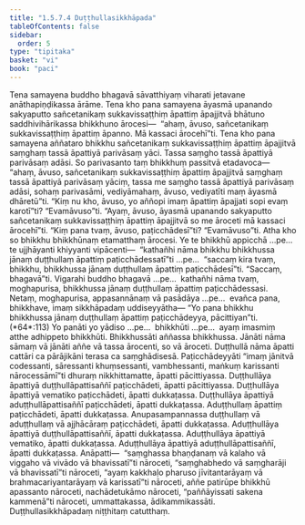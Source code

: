 ```yaml
---
title: "1.5.7.4 Duṭṭhullasikkhāpada"
tableOfContents: false
sidebar:
  order: 5
type: "tipitaka"
basket: "vi"
book: "paci"
---
```



<DynamicBreadcrumb />

<Division number="397" book="paci" bookNo="2" page="167">

<Paragraph number="1200" book="paci">
Tena samayena buddho bhagavā sāvatthiyaṃ viharati jetavane anāthapiṇḍikassa ārāme. Tena kho pana samayena āyasmā upanando sakyaputto sañcetanikaṃ sukkavissaṭṭhiṃ āpattiṃ āpajjitvā bhātuno saddhivihārikassa bhikkhuno ārocesi—  “ahaṃ, āvuso, sañcetanikaṃ sukkavissaṭṭhiṃ āpattiṃ āpanno. Mā kassaci ārocehī”ti. Tena kho pana samayena aññataro bhikkhu sañcetanikaṃ sukkavissaṭṭhiṃ āpattiṃ āpajjitvā saṃghaṃ tassā āpattiyā parivāsaṃ yāci. Tassa saṃgho tassā āpattiyā parivāsaṃ adāsi. So parivasanto taṃ bhikkhuṃ passitvā etadavoca—  “ahaṃ, āvuso, sañcetanikaṃ sukkavissaṭṭhiṃ āpattiṃ āpajjitvā saṃghaṃ tassā āpattiyā parivāsaṃ yāciṃ, tassa me saṃgho tassā āpattiyā parivāsaṃ adāsi, sohaṃ parivasāmi, vediyāmahaṃ, āvuso, vediyatīti maṃ āyasmā dhāretū”ti.
</Paragraph>

<Paragraph number="1201" book="paci">
“Kiṃ nu kho, āvuso, yo aññopi imaṃ āpattiṃ āpajjati sopi evaṃ karotī”ti? “Evamāvuso”ti. “Ayaṃ, āvuso, āyasmā upanando sakyaputto sañcetanikaṃ sukkavissaṭṭhiṃ āpattiṃ āpajjitvā so me āroceti mā kassaci ārocehī”ti. “Kiṃ pana tvaṃ, āvuso, paṭicchādesī”ti? “Evamāvuso”ti.
</Paragraph>

<Paragraph number="1202" book="paci">
Atha kho so bhikkhu bhikkhūnaṃ etamatthaṃ ārocesi. Ye te bhikkhū appicchā …pe…  te ujjhāyanti khiyyanti vipācenti—  “kathañhi nāma bhikkhu bhikkhussa jānaṃ duṭṭhullaṃ āpattiṃ paṭicchādessatī”ti …pe…  “saccaṃ kira tvaṃ, bhikkhu, bhikkhussa jānaṃ duṭṭhullaṃ āpattiṃ paṭicchādesī”ti. “Saccaṃ, bhagavā”ti. Vigarahi buddho bhagavā …pe…  kathañhi nāma tvaṃ, moghapurisa, bhikkhussa jānaṃ duṭṭhullaṃ āpattiṃ paṭicchādessasi. Netaṃ, moghapurisa, appasannānaṃ vā pasādāya …pe…  evañca pana, bhikkhave, imaṃ sikkhāpadaṃ uddiseyyātha—
</Paragraph>

</Division>
<Division number="398" book="paci" bookNo="2" page="167">

<Paragraph number="1203" book="paci">
<Emphasis>“Yo pana bhikkhu bhikkhussa jānaṃ duṭṭhullaṃ āpattiṃ paṭicchādeyya, pācittiyan”</Emphasis>ti. (*64*:<Emphasis>113</Emphasis>)
</Paragraph>

</Division>
<Division number="399" book="paci" bookNo="2" page="168">

<Paragraph number="1204" book="paci">
<Emphasis>Yo panā</Emphasis>ti yo yādiso …pe…  <Emphasis>bhikkhū</Emphasis>ti …pe…  ayaṃ imasmiṃ atthe adhippeto bhikkhūti.
</Paragraph>

<Paragraph number="1205" book="paci">
<Emphasis>Bhikkhussā</Emphasis>ti aññassa bhikkhussa.
</Paragraph>

<Paragraph number="1206" book="paci">
<Emphasis>Jānāti</Emphasis> nāma sāmaṃ vā jānāti aññe vā tassa ārocenti, so vā āroceti.
</Paragraph>

<Paragraph number="1207" book="paci">
<Emphasis>Duṭṭhullā</Emphasis> nāma āpatti cattāri ca pārājikāni terasa ca saṃghādisesā.
</Paragraph>

<Paragraph number="1208" book="paci">
<Emphasis>Paṭicchādeyyā</Emphasis>ti “imaṃ jānitvā codessanti, sāressanti khuṃsessanti, vambhessanti, maṅkuṃ karissanti nārocessāmī”ti dhuraṃ nikkhittamatte, āpatti pācittiyassa.
</Paragraph>

</Division>
<Division number="400" book="paci" bookNo="2" page="168">

<Paragraph number="1209" book="paci">
Duṭṭhullāya āpattiyā duṭṭhullāpattisaññī paṭicchādeti, āpatti pācittiyassa. Duṭṭhullāya āpattiyā vematiko paṭicchādeti, āpatti dukkaṭassa. Duṭṭhullāya āpattiyā aduṭṭhullāpattisaññī paṭicchādeti, āpatti dukkaṭassa. Aduṭṭhullaṃ āpattiṃ paṭicchādeti, āpatti dukkaṭassa. Anupasampannassa duṭṭhullaṃ vā aduṭṭhullaṃ vā ajjhācāraṃ paṭicchādeti, āpatti dukkaṭassa. Aduṭṭhullāya āpattiyā duṭṭhullāpattisaññī, āpatti dukkaṭassa. Aduṭṭhullāya āpattiyā vematiko, āpatti dukkaṭassa. Aduṭṭhullāya āpattiyā aduṭṭhullāpattisaññī, āpatti dukkaṭassa.
</Paragraph>

</Division>
<Division number="401" book="paci" bookNo="2" page="168">

<Paragraph number="1210" book="paci">
Anāpatti—  “saṃghassa bhaṇḍanaṃ vā kalaho vā viggaho vā vivādo vā bhavissatī”ti nāroceti, “saṃghabhedo vā saṃgharāji vā bhavissatī”ti nāroceti, “ayaṃ kakkhaḷo pharuso jīvitantarāyaṃ vā brahmacariyantarāyaṃ vā karissatī”ti nāroceti, aññe patirūpe bhikkhū apassanto nāroceti, nachādetukāmo nāroceti, “paññāyissati sakena kammenā”ti nāroceti, ummattakassa, ādikammikassāti.

</Paragraph>
</Division>

<Paragraph number="1211" type="center" book="paci">
Duṭṭhullasikkhāpadaṃ niṭṭhitaṃ catutthaṃ.
</Paragraph>
